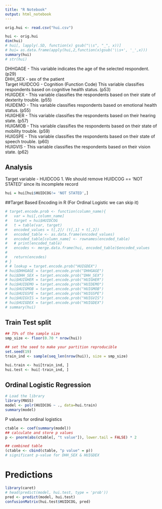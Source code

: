 ```yaml
---
title: "R Notebook"
output: html_notebook
---
```


```r
orig.hui <- read.csv("hui.csv")
```


```r
hui <- orig.hui
dim(hui)
# hui[, lapply(.SD, function(x) gsub("\\s", "_", x))]
# hui= as.data.frame(apply(hui,2,function(x)gsub('\\s+', '_',x)))
summary(hui)
# str(hui)
```

DHHGAGE - This variable indicates the age of the selected respondent. (p29)  
DHH_SEX - sex of the patient  
Target HUIDCOG - Cognition (Function Code) This variable classifies respondents based on cognitive health status. (p53)  
HUIGDEX - This variable classifies the respondents based on their state of dexterity trouble. (p55)  
HUIDEMO - This variable classifies respondents based on emotional health status. (p55)  
HUIGHER - This variable classifies the respondents based on their hearing state. (p57)  
HUIGMOB - This variable classifies the respondents based on their state of mobility trouble. (p59)  
HUIGSPE - This variable classifies the respondents based on their state of speech trouble. (p60)  
HUIGVIS - This variable classifies the respondents based on their vision state. (p62)  

## Analysis

Target variable - HUIDCOG 
1. We should remove HUIDCOG == 'NOT STATED' since its incomplete record
```r
hui = hui[hui$HUIDCOG!= 'NOT STATED',]
```

##Target Based Encoding in R (For Ordinal Logistic we can skip it)
```r
# target.encode.prob <- function(column_name){
#   var = hui[,column_name]
#   target = hui$HUIDCOG
#   t = table(var, target)
#   encoded_values = t[,2]/ (t[,1] + t[,2])
#   encoded_table <- as.data.frame(encoded_values)
#   encoded_table[column_name] <- rownames(encoded_table)
#   # print(encoded_table)
#   encodes <- merge.data.frame(hui, encoded_table)$encoded_values
#   
#   return(encodes)
# }
# # lookup = target.encode.prob("HUIGDEX")
# hui$DHHGAGE = target.encode.prob("DHHGAGE")
# hui$DHH_SEX = target.encode.prob("DHH_SEX")
# hui$HUIGHER = target.encode.prob("HUIGHER")
# hui$HUIDEMO = target.encode.prob("HUIDEMO")
# hui$HUIGMOB = target.encode.prob("HUIGMOB")
# hui$HUIGSPE = target.encode.prob("HUIGSPE")
# hui$HUIGVIS = target.encode.prob("HUIGVIS")
# hui$HUIGDEX = target.encode.prob("HUIGDEX")
# summary(hui)
```

## Train Test split
```r
## 75% of the sample size
smp_size <- floor(0.70 * nrow(hui))

## set the seed to make your partition reproducible
set.seed(19)
train_ind <- sample(seq_len(nrow(hui)), size = smp_size)

hui.train <- hui[train_ind, ]
hui.test <- hui[-train_ind, ]
```

## Ordinal Logistic Regression
```r
# Load the library
library(MASS)
model <- polr(HUIDCOG ~ ., data=hui.train)
summary(model)
```

P values for ordinal logistics
```r
ctable <- coef(summary(model))
## calculate and store p values
p <- pnorm(abs(ctable[, "t value"]), lower.tail = FALSE) * 2

## combined table
(ctable <- cbind(ctable, "p value" = p))
# significant p-value for DHH_SEX & HUIGDEX
```

# Predictions
```r
library(caret)
# head(predict(model, hui.test, type = 'prob'))
pred <- predict(model, hui.test)
confusionMatrix(hui.test$HUIDCOG, pred)

```


```r

```

